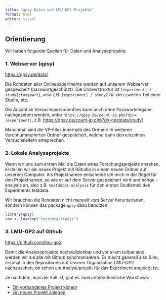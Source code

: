 ```yaml
---
title: "qpsy-Daten und LMU GP2-Projekte"
format: html
editor: visual
---
```


## Orientierung

Wir haben folgende Quellen für Daten und Analyseprojekte:

### 1. **Webserver (qpsy)**

<https://qpsy.de/data/>

Die Rohdaten aller Onlineexperimente werden auf unserem Webserver gespeichert (passwortgeschützt). Die Ordnerstruktur ist `[experiment] / study[studypart]`, also z.B. `[experiment] / study2` für den zweiten Teil einer Studie, etc.

Die Anzahl an Versuchspersonenfiles kann auch ohne Passworteingabe nachgesehen werden, unter `https://qpsy.de/count-ip.php?dir=[experiment]`, z.B. <https://qpsy.de/count-ip.php?dir=testdata/study1>

Manchmal sind die VP-Files innerhalb des Ordners in weiteren durchnummerierten Ordner gespeichert, welche dann den einzelnen Versuchsleitern entsprechen.

### 2. **Lokale Analyseprojekte**

Wenn wir uns zum ersten Mal die Daten eines Forschungsprojekts ansehen, erstellen wir ein neues Projekt mit RStudio in einem neuen Ordner auf unserem Computer. Als Projektnamen entscheide ich mich in der Regel für den Projektnamen, so wie er auf dem Server gespeichert wird und hänge -analysis an, also z.B. `testdata1-analysis` für den ersten Studienteil des Experiments testdata.

Wir brauchen die Rohdaten nicht manuell vom Server herunterladen, sondern können das package `qpsy` dazu benutzen:

``` r
library(qpsy)
raw <- loadexp("testdata/study1")
```

### 3. **LMU-GP2 auf Github**

<https://github.com/lmu-gp2>

Damit die Analyseprojekte nachvollziehbar und vor allem teilbar sind, werden wir sie alle mit Github synchronisieren. Es macht generell also Sinn, erstmal in den Repositorien auf unserer Organisation *LMU-GP2* nachzusehen, ob schon ein Analyseprojekt für das Experiment angelegt ist.

Je nachdem, was der Fall ist, gibt es zwei unterschiedliche Workflows:

-   [Ein vorhandenes Projekt klonen](cloneproject.html)
-   [Ein neues Projekt anlegen](newproject.html)
